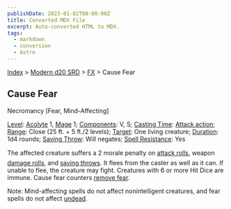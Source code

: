 ```yaml
---
publishDate: 2023-01-02T00:00:00Z
title: Converted MDX File
excerpt: Auto-converted HTML to MDX.
tags:
  - markdown
  - conversion
  - Astro
---
```






[Index](-index) > [Modern d20 SRD](modern-d20-srd-index) > [FX](modern-d20-srd-fx-index) > Cause Fear




## Cause Fear


Necromancy [Fear, Mind-Affecting]


[Level](modern-d20-srd-fx-level): [Acolyte](modern-d20-srd-classes-advanced-acolyte) 1, [Mage](modern-d20-srd-classes-advanced-mage) 1; [Components](modern-d20-srd-fx-components): V, S; [Casting Time](modern-d20-srd-fx-casting-time): [Attack
action](modern-d20-srd-combat-attack-actions); [Range](modern-d20-srd-fx-range): Close (25 ft. + 5 ft./2 levels); [Target](modern-d20-srd-fx-target): One living creature; [Duration](modern-d20-srd-fx-duration):  1d4 rounds; [Saving
Throw](modern-d20-srd-basics-saving-throws): Will negates; [Spell
Resistance](modern-d20-srd-special-abilities-spell-resistance): Yes



The affected creature suffers a 2 morale penalty on [attack
rolls](modern-d20-srd-combat-attack-roll), weapon [damage rolls](modern-d20-srd-combat-damage), and [saving
throws](modern-d20-srd-basics-saving-throws). It flees from the caster as well as it can. If unable to flee, the creature may fight. Creatures with 6 or more Hit Dice are immune. Cause fear counters [remove
fear](modern-d20-srd-fx-remove-fear).



Note: Mind-affecting spells do not affect nonintelligent creatures, and fear spells do not affect [undead](modern-d20-srd-creature-types-undead).




